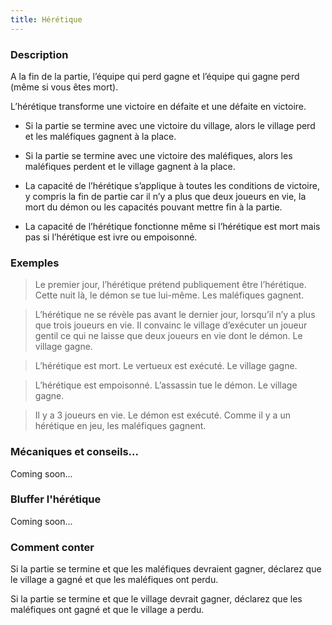 ```yaml
---
title: Hérétique
---
```



<Role HERETIQUE header />

### Description

A la fin de la partie, l’équipe qui perd gagne et l’équipe qui gagne perd (même si vous êtes mort).

L’hérétique transforme une victoire en défaite et une défaite en victoire.

-   Si la partie se termine avec une victoire du village, alors le village perd et les maléfiques gagnent à la place.

-   Si la partie se termine avec une victoire des maléfiques, alors les maléfiques perdent et le village gagnent à la place.

-   La capacité de l’hérétique s’applique à toutes les conditions de victoire, y compris la fin de partie car il n’y a plus que deux joueurs en vie, la mort du démon ou les capacités pouvant mettre fin à la partie.

-   La capacité de l’hérétique fonctionne même si l’hérétique est mort mais pas si l’hérétique est ivre ou empoisonné.

### Exemples

> Le premier jour, l’hérétique prétend publiquement être l’hérétique. Cette nuit là, le démon se tue lui-même. Les maléfiques gagnent.

> L’hérétique ne se révèle pas avant le dernier jour, lorsqu’il n’y a plus que trois joueurs en vie. Il convainc le village d’exécuter un joueur gentil ce qui ne laisse que deux joueurs en vie dont le démon. Le village gagne.

> L’hérétique est mort. Le vertueux est exécuté. Le village gagne.

> L’hérétique est empoisonné. L’assassin tue le démon. Le village gagne.

> Il y a 3 joueurs en vie. Le démon est exécuté. Comme il y a un hérétique en jeu, les maléfiques gagnent.

### Mécaniques et conseils...

Coming soon...

### Bluffer l'hérétique

Coming soon...

### Comment conter

Si la partie se termine et que les maléfiques devraient gagner, déclarez que le village a gagné et que les maléfiques ont perdu.

Si la partie se termine et que le village devrait gagner, déclarez que les maléfiques ont gagné et que le village a perdu.